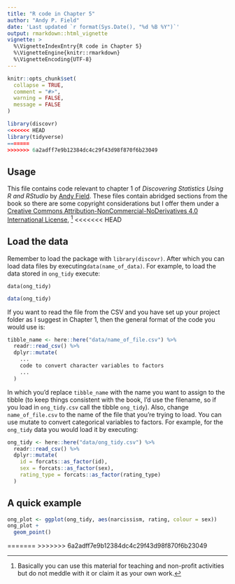 ```yaml
---
title: "R code in Chapter 5"
author: "Andy P. Field"
date: 'Last updated `r format(Sys.Date(), "%d %B %Y")`'
output: rmarkdown::html_vignette
vignette: >
  %\VignetteIndexEntry{R code in Chapter 5}
  %\VignetteEngine{knitr::rmarkdown}
  %\VignetteEncoding{UTF-8}
---
```


```r
knitr::opts_chunk$set(
  collapse = TRUE,
  comment = "#>",
  warning = FALSE,
  message = FALSE
)
```

```r
library(discovr)
<<<<<<< HEAD
library(tidyverse)
=======
>>>>>>> 6a2adff7e9b12384dc4c29f43d98f870f6b23049
```

## Usage

This file contains code relevant to chapter 1 of *Discovering Statistics Using R and RStudio* by [Andy Field](https://www.discoveringstatistics.com/). These files contain abridged sections from the book so there are some copyright considerations but I offer them under a [Creative Commons Attribution-NonCommercial-NoDerivatives 4.0 International License](http://creativecommons.org/licenses/by-nc-nd/4.0/), ^[Basically you can use this material for teaching and non-profit activities but do not meddle with it or claim it as your own work.]
<<<<<<< HEAD

## Load the data

Remember to load the package with `library(discovr)`. After which you can load data files by executing`data(name_of_data)`. For example, to load the data stored in `ong_tidy` execute:

`data(ong_tidy)`
```r
data(ong_tidy)
```

If you want to read the file from the CSV and you have set up your project folder as I suggest in Chapter 1, then the general format of the code you would use is:

```r

tibble_name <- here::here("data/name_of_file.csv") %>%
  readr::read_csv() %>%
  dplyr::mutate(
    ...
    code to convert character variables to factors
    ...
  )
```

In which you'd replace `tibble_name` with the name you want to assign to the tibble (to keep things consistent with the book, I'd use the filename, so if you load in `ong_tidy.csv` call the tibble `ong_tidy`). Also, change `name_of_file.csv` to the name of the file that you're trying to load. You can use mutate to convert categorical variables to factors. For example, for the `ong_tidy` data you would load it by executing:

```r
ong_tidy <- here::here("data/ong_tidy.csv") %>%
  readr::read_csv() %>%
  dplyr::mutate(
    id = forcats::as_factor(id),
    sex = forcats::as_factor(sex),
    rating_type = forcats::as_factor(rating_type)
  )
```

## A quick example

```r
ong_plot <- ggplot(ong_tidy, aes(narcissism, rating, colour = sex))
ong_plot + 
  geom_point()


```


=======
>>>>>>> 6a2adff7e9b12384dc4c29f43d98f870f6b23049
